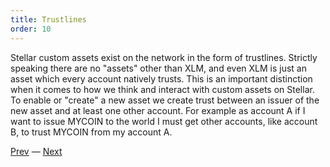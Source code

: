 ```yaml
---
title: Trustlines
order: 10
---
```


Stellar custom assets exist on the network in the form of trustlines. Strictly speaking there are no "assets" other than XLM, and even XLM is just an asset which every account natively trusts. This is an important distinction when it comes to how we think and interact with custom assets on Stellar. To enable or "create" a new asset we create trust between an issuer of the new asset and at least one other account. For example as account A if I want to issue MYCOIN to the world I must get other accounts, like account B, to trust MYCOIN from my account A.

[Prev][1] — [Next][2]

[1]:	/3%20Make%20Use%20of%20Trustlines/0%20Intro.md
[2]:	/3%20Make%20Use%20of%20Trustlines/2%20Add%20Trustline%20Support.md
